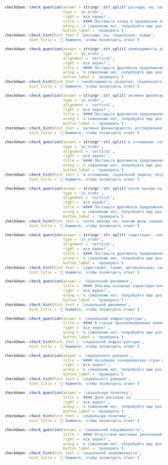 
```r
checkdown::check_question(answer = stringr::str_split('расходы; на; социальные; нужды', '; ') |> unlist(), 
                          type = 'in_order',
                          right = 'все верно!',
                          title = '#### Поставьте слова в правильном порядке:',
                          wrong = 'к сожалению нет, попробуйте еще раз...',
                          button_label = 'проверить')
checkdown::check_hint(hint_text = 'расходы; на; социальные; нужды',
           hint_title = '🔎 Нажмите, чтобы посмотреть ответ')
```

```r
checkdown::check_question(answer = stringr::str_split('необходимость развития; социального предпринимательства; обусловлена потребностью; в новых социальных услугах и сервисах', '; ') |> unlist(), 
                          type = 'in_order',
                          alignment = 'vertical',
                          right = 'все верно!',
                          title = '#### Поставьте фрагменты предложений в правильном порядке:',
                          wrong = 'к сожалению нет, попробуйте еще раз...',
                          button_label = 'проверить')
checkdown::check_hint(hint_text = 'необходимость развития; социального предпринимательства; обусловлена потребностью; в новых социальных услугах и сервисах',
           hint_title = '🔎 Нажмите, чтобы посмотреть ответ')
```

```r
checkdown::check_question(answer = stringr::str_split('активно финансируются; исследования и; инновации, направленные; на решение социальных проблем', '; ') |> unlist(), 
                          type = 'in_order',
                          alignment = 'vertical',
                          right = 'все верно!',
                          title = '#### Поставьте фрагменты предложений в правильном порядке:',
                          wrong = 'к сожалению нет, попробуйте еще раз...',
                          button_label = 'проверить')
checkdown::check_hint(hint_text = 'активно финансируются; исследования и; инновации, направленные; на решение социальных проблем',
           hint_title = '🔎 Нажмите, чтобы посмотреть ответ')
```

```r
checkdown::check_question(answer = stringr::str_split('в отношении; социальной защиты; безработных государство; использует комплекс мер налоговой, денежно-кредитной политики', '; ') |> unlist(), 
                          type = 'in_order',
                          alignment = 'vertical',
                          right = 'все верно!',
                          title = '#### Поставьте фрагменты предложений в правильном порядке:',
                          wrong = 'к сожалению нет, попробуйте еще раз...',
                          button_label = 'проверить')
checkdown::check_hint(hint_text = 'в отношении; социальной защиты; безработных государство; использует комплекс мер налоговой, денежно-кредитной политики',
           hint_title = '🔎 Нажмите, чтобы посмотреть ответ')
```

```r
checkdown::check_question(answer = stringr::str_split('после выхода на; пенсию фонд социального; страхования выплачивает индивиду; ежегодную пенсию в размере 60% зарплаты', '; ') |> unlist(), 
                          type = 'in_order',
                          alignment = 'vertical',
                          right = 'все верно!',
                          title = '#### Поставьте фрагменты предложений в правильном порядке:',
                          wrong = 'к сожалению нет, попробуйте еще раз...',
                          button_label = 'проверить')
checkdown::check_hint(hint_text = 'после выхода на; пенсию фонд социального; страхования выплачивает индивиду; ежегодную пенсию в размере 60% зарплаты',
           hint_title = '🔎 Нажмите, чтобы посмотреть ответ')
```

```r
checkdown::check_question(answer = stringr::str_split('существуют; также; региональные; системы социальной защиты', '; ') |> unlist(), 
                          type = 'in_order',
                          alignment = 'vertical',
                          right = 'все верно!',
                          title = '#### Поставьте фрагменты предложений в правильном порядке:',
                          wrong = 'к сожалению нет, попробуйте еще раз...',
                          button_label = 'проверить')
checkdown::check_hint(hint_text = 'существуют; также; региональные; системы социальной защиты',
           hint_title = '🔎 Нажмите, чтобы посмотреть ответ')
```

```r
checkdown::check_question(answer = 'социальной динамики', 
                          title = '#### Описаны основные характеристики ____________ (**социальный, динамика**) наемных работников в России.',
                          right = 'все верно!', 
                          wrong = 'к сожалению нет, попробуйте еще раз...',
                          button_label = 'проверить')
checkdown::check_hint(hint_text = 'социальной динамики',
           hint_title = '🔎 Нажмите, чтобы посмотреть ответ')                          
```

```r
checkdown::check_question(answer = 'социальной инфраструктуры', 
                          title = '#### В статье проанализировано влияние уровня развития ____________ (**социальный, инфраструктура**) при прогнозировании демографических процессов в регионах Российской Федерации.',
                          right = 'все верно!', 
                          wrong = 'к сожалению нет, попробуйте еще раз...',
                          button_label = 'проверить')
checkdown::check_hint(hint_text = 'социальной инфраструктуры',
           hint_title = '🔎 Нажмите, чтобы посмотреть ответ')                          
```

```r
checkdown::check_question(answer = 'социального доверия', 
                          title = '#### Население скандинавских стран в целом демонстрирует высокий уровень ____________ (**социальный, доверие**).',
                          right = 'все верно!', 
                          wrong = 'к сожалению нет, попробуйте еще раз...',
                          button_label = 'проверить')
checkdown::check_hint(hint_text = 'социального доверия',
           hint_title = '🔎 Нажмите, чтобы посмотреть ответ')                          
```

```r
checkdown::check_question(answer = 'социальную политику', 
                          title = '#### Доля расходов на ____________ (**социальный, политика**) в общем объеме расходов федерального бюджета будет расти.',
                          right = 'все верно!', 
                          wrong = 'к сожалению нет, попробуйте еще раз...',
                          button_label = 'проверить')
checkdown::check_hint(hint_text = 'социальную политику',
           hint_title = '🔎 Нажмите, чтобы посмотреть ответ')                          
```

```r
checkdown::check_question(answer = 'социальной напряженности', 
                          title = '#### Отсутствие массовых увольнений - результат давления со стороны региональных или местных властей, опасающихся роста ____________ (**социальный, напряженность**).',
                          right = 'все верно!', 
                          wrong = 'к сожалению нет, попробуйте еще раз...',
                          button_label = 'проверить')
checkdown::check_hint(hint_text = 'социальной напряженности',
           hint_title = '🔎 Нажмите, чтобы посмотреть ответ')                          
```
